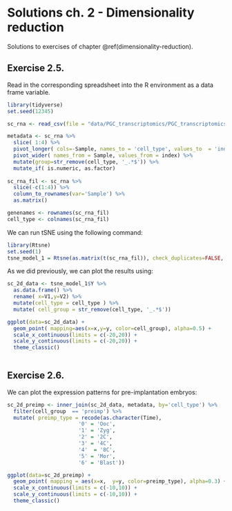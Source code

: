 # Solutions ch. 2 - Dimensionality reduction {#solutions-dimensionality-reduction}

Solutions to exercises of chapter \@ref(dimensionality-reduction).

## Exercise 2.5. 

Read in the corresponding spreadsheet into the R environment as a data frame variable. 

```r
library(tidyverse)
set.seed(12345)

sc_rna <- read_csv(file = "data/PGC_transcriptomics/PGC_transcriptomics.csv")

metadata <- sc_rna %>% 
  slice( 1:4) %>% 
  pivot_longer( cols=-Sample, names_to = 'cell_type', values_to  = 'index') %>% 
  pivot_wider( names_from = Sample, values_from = index) %>% 
  mutate(group=str_remove(cell_type, '_.*$')) %>% 
  mutate_if( is.numeric, as.factor)  
  
sc_rna_fil <- sc_rna %>% 
  slice(-c(1:4)) %>% 
  column_to_rownames(var='Sample') %>% 
  as.matrix()

genenames <- rownames(sc_rna_fil)
cell_type <- colnames(sc_rna_fil) 
```


We can run tSNE using the following command:

```r
library(Rtsne)
set.seed(1)
tsne_model_1 = Rtsne(as.matrix(t(sc_rna_fil)), check_duplicates=FALSE, pca=TRUE, perplexity=100, theta=0.5, dims=2)
```


As we did previously, we can plot the results using:

```r
sc_2d_data <- tsne_model_1$Y %>% 
  as.data.frame() %>% 
  rename( x=V1,y=V2) %>% 
  mutate(cell_type = cell_type ) %>% 
  mutate( cell_group = str_remove(cell_type, '_.*$'))

ggplot(data=sc_2d_data) +
  geom_point( mapping=aes(x=x,y=y, color=cell_group), alpha=0.5) +
  scale_x_continuous(limits = c(-20,20)) +
  scale_y_continuous(limits = c(-20,20)) +
  theme_classic()
  
```

## Exercise 2.6.

We can plot the expression patterns for pre-implantation embryos:

```r
sc_2d_preimp <- inner_join(sc_2d_data, metadata, by='cell_type') %>% 
  filter(cell_group  == 'preimp') %>% 
  mutate( preimp_type = recode(as.character(Time), 
                       '0' = 'Ooc',
                       '1' = 'Zyg',
                       '2' = '2C',
                       '3' = '4C',
                       '4'  = '8C',
                       '5' = 'Mor',
                       '6' = 'Blast'))

ggplot(data=sc_2d_preimp) +
  geom_point( mapping = aes(x=x,  y=y, color=preimp_type), alpha=0.3) +
  scale_x_continuous(limits = c(-10,10)) +
  scale_y_continuous(limits = c(-10,10)) +
  theme_classic()
```
